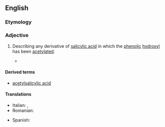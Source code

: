 ==English==

===Etymology===
{{compound|en|acetyl|salicylic}}

===Adjective===
{{en-adj|-}}

# {{lb|en|organic chemistry}} Describing any derivative of [[salicylic acid]] in which the [[phenolic]] [[hydroxyl]] has been [[acetylated]].
#* {{quote-song
|year=1997
|title=The Druggist
|composer=Joel Mabus
|passage=You need to take [[acetaminophen]] / Or just a little [[aspirin]] / '''acetylsalicylic''' for the pain
}}

====Derived terms====
* [[acetylsalicylic acid]]

====Translations====
{{trans-top|derivative}}
* Italian: {{t|it|acetossibenzoico}}, {{t+|it|acetilsalicilico}}
* Romanian: {{t+|ro|acetilsalicilic}}
{{trans-mid}}
* Spanish: {{t+|es|acetilsalicílico}}
{{trans-bottom}}